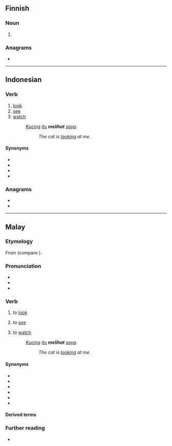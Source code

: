 {{See also|líhat}}
==Finnish==

===Noun===
{{head|fi|noun form}}

# {{infl of|fi|liha||nom|p}}

===Anagrams===
* {{anagrams|fi|a=ahilt|Halti|Lahti|halit|hilat|lahti|lihta}}

----

==Indonesian==

===Verb===
{{id-verb}}

# [[look]]
# [[see]]
# [[watch]]
#: ''[[kucing|Kucing]] [[itu]] '''melihat''' [[saya]]''.
#:: ''The cat is [[look]]ing at me''.

====Synonyms====
* {{l|id|pandang}}
* {{l|id|tatap}}
* {{l|id|saksi}}
* {{l|id|tonton}}

===Anagrams===
* {{anagrams|id|a=lihat|latih}}
* {{anagrams|id|a=lihat|tahil}}

----

==Malay==

===Etymology===
From {{inh|ms|poz-mly-pro|*lihat}} (compare {{cog|id|lihat}}).

===Pronunciation===
* {{IPA|ms|/lihat/}}
* {{rhymes|ms|ihat|hat|at}}
* {{audio|ms|Ms-MY-lihat.ogg|Audio (MY)}}

===Verb===
{{ms-verb|j=ليهت}}

# {{lb|ms|transitive}} to [[look]] {{qualifier|to try to see}}
# {{lb|ms|transitive}} to [[see]] {{qualifier|perceive with the eyes}}
# {{lb|ms|transitive}} to [[watch]] {{qualifier|to observe}}
#: ''[[kucing|Kucing]] [[itu]] '''melihat''' [[saya]]''.
#:: ''The cat is [[look]]ing at me''.

====Synonyms====
* {{l|ms|nampak}}
* {{l|ms|pandang}}
* {{l|ms|saksi}}
* {{l|ms|tatap}}
* {{l|ms|tengok}}
* {{l|ms|tonton}}

====Derived terms====
{{ms-der|21|40|121|150|210|221|222|310|320|330|350+221:to show}}

===Further reading===
* {{R:PRPM}}